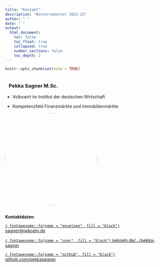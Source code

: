 ```yaml
---
title: "Kontakt"
description: "Wintersemester 2022-23"
author: " "
date: " "
output:
  html_document:
    toc: false
    toc_float: true
    collapsed: true
    number_sections: false
    toc_depth: 2
---
```


```r
knitr::opts_chunk$set(echo = TRUE)
```

<div class="row">
<div class="column">
### &nbsp;&nbsp; Pekka Sagner M.Sc.

+ Volkswirt im Institut der deutschen Wirtschaft

+ Kompetenzfeld Finanzmärkte und Immobilienmärkte

<img src="./images/Sagner_Pekka_Porträt_Zuschnitt.jpg" height="auto" width="300" style="border-radius:50%">

</div>
<div class="column">

**Kontaktdaten**:

[`r fontawesome::fa(name = "envelope", fill = "black")` sagner@iwkoeln.de](mailto:sagner@iwkoeln.de)

[`r fontawesome::fa(name = "user", fill = "black")` iwkoeln.de/.../pekka-sagner](https://www.iwkoeln.de/institut/personen/pekka-sagner.html)

[`r fontawesome::fa(name = "github", fill = "black")` github.com/pekkasagner](https://github.com/pekkasagner)

</div>
</div>



